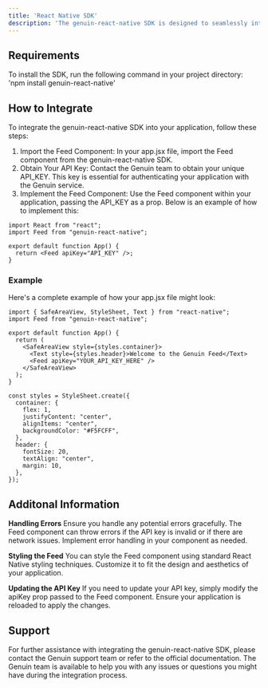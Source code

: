 ```yaml
---
title: 'React Native SDK'
description: 'The genuin-react-native SDK is designed to seamlessly integrate the features of the "Genuin" mobile application into your own React Native projects. Follow the instructions below to install and integrate the SDK into your application.'
---
```


## Requirements
To install the SDK, run the following command in your project directory:
'npm install genuin-react-native'

## How to Integrate

To integrate the genuin-react-native SDK into your application, follow these steps:

1. Import the Feed Component: In your app.jsx file, import the Feed component from the genuin-react-native SDK.
2. Obtain Your API Key: Contact the Genuin team to obtain your unique API_KEY. This key is essential for authenticating your application with the Genuin service.
3. Implement the Feed Component: Use the Feed component within your application, passing the API_KEY as a prop. Below is an example of how to implement this:

<CodeGroup>

```
import React from "react";
import Feed from "genuin-react-native";

export default function App() {
  return <Feed apiKey="API_KEY" />;
}
```

</CodeGroup>

### Example

Here's a complete example of how your app.jsx file might look:

<CodeGroup>

```import React from "react";
import { SafeAreaView, StyleSheet, Text } from "react-native";
import Feed from "genuin-react-native";

export default function App() {
  return (
    <SafeAreaView style={styles.container}>
      <Text style={styles.header}>Welcome to the Genuin Feed</Text>
      <Feed apiKey="YOUR_API_KEY_HERE" />
    </SafeAreaView>
  );
}

const styles = StyleSheet.create({
  container: {
    flex: 1,
    justifyContent: "center",
    alignItems: "center",
    backgroundColor: "#F5FCFF",
  },
  header: {
    fontSize: 20,
    textAlign: "center",
    margin: 10,
  },
});
```

</CodeGroup>

## Additonal Information
**Handling Errors**
Ensure you handle any potential errors gracefully. The Feed component can throw errors if the API key is invalid or if there are network issues. Implement error handling in your component as needed.

**Styling the Feed**
You can style the Feed component using standard React Native styling techniques. Customize it to fit the design and aesthetics of your application.

**Updating the API Key**
If you need to update your API key, simply modify the apiKey prop passed to the Feed component. Ensure your application is reloaded to apply the changes.

## Support
For further assistance with integrating the genuin-react-native SDK, please contact the Genuin support team or refer to the official documentation. The Genuin team is available to help you with any issues or questions you might have during the integration process.
